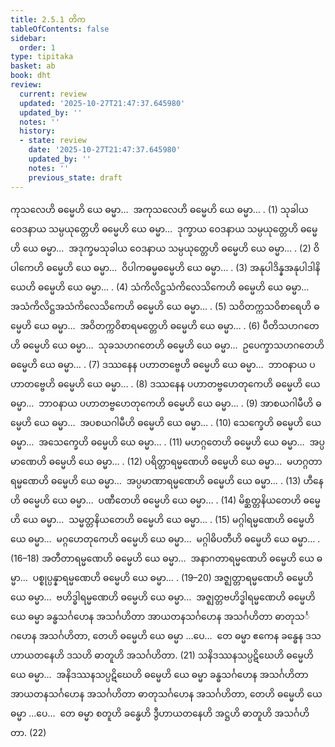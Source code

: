 ```yaml
---
title: 2.5.1 တိက
tableOfContents: false
sidebar:
  order: 1
type: tipitaka
basket: ab
book: dht
review:
  current: review
  updated: '2025-10-27T21:47:37.645980'
  updated_by: ''
  notes: ''
  history:
  - state: review
    date: '2025-10-27T21:47:37.645980'
    updated_by: ''
    notes: ''
    previous_state: draft
---
```



<ReviewStatus review={frontmatter.review} showDetails={true} />

<HypothesisAnnotation frontmatter={frontmatter} />

<DynamicBreadcrumb />

<Division number="210" book="dht" e="ch" v="31" p="38">

<Paragraph number="267" book="dht">
ကုသလေဟိ ဓမ္မေဟိ ယေ ဓမ္မာ…  အကုသလေဟိ ဓမ္မေဟိ ယေ ဓမ္မာ… . (1)
</Paragraph>

<Paragraph number="268" book="dht">
သုခါယ ဝေဒနာယ သမ္ပယုတ္တေဟိ ဓမ္မေဟိ ယေ ဓမ္မာ…  ဒုက္ခာယ ဝေဒနာယ သမ္ပယုတ္တေဟိ ဓမ္မေဟိ ယေ ဓမ္မာ…  အဒုက္ခမသုခါယ ဝေဒနာယ သမ္ပယုတ္တေဟိ ဓမ္မေဟိ ယေ ဓမ္မာ… . (2)
</Paragraph>

<Paragraph number="269" book="dht">
ဝိပါကေဟိ ဓမ္မေဟိ ယေ ဓမ္မာ…  ဝိပါကဓမ္မဓမ္မေဟိ ယေ ဓမ္မာ… . (3)
</Paragraph>

<Paragraph number="270" book="dht">
အနုပါဒိန္နအနုပါဒါနိယေဟိ ဓမ္မေဟိ ယေ ဓမ္မာ… . (4)
</Paragraph>

<Paragraph number="271" book="dht">
သံကိလိဋ္ဌသံကိလေသိကေဟိ ဓမ္မေဟိ ယေ ဓမ္မာ…  အသံကိလိဋ္ဌအသံကိလေသိကေဟိ ဓမ္မေဟိ ယေ ဓမ္မာ… . (5)
</Paragraph>

<Paragraph number="272" book="dht">
သဝိတက္ကသဝိစာရေဟိ ဓမ္မေဟိ ယေ ဓမ္မာ…  အဝိတက္ကဝိစာရမတ္တေဟိ ဓမ္မေဟိ ယေ ဓမ္မာ… . (6)
</Paragraph>

<Paragraph number="273" book="dht">
ပီတိသဟဂတေဟိ ဓမ္မေဟိ ယေ ဓမ္မာ…  သုခသဟဂတေဟိ ဓမ္မေဟိ ယေ ဓမ္မာ…  ဥပေက္ခာသဟဂတေဟိ ဓမ္မေဟိ ယေ ဓမ္မာ… . (7)
</Paragraph>

<Paragraph number="274" book="dht">
ဒဿနေန ပဟာတဗ္ဗေဟိ ဓမ္မေဟိ ယေ ဓမ္မာ…  ဘာဝနာယ ပဟာတဗ္ဗေဟိ ဓမ္မေဟိ ယေ ဓမ္မာ… . (8)
</Paragraph>

<Paragraph number="275" book="dht">
ဒဿနေန ပဟာတဗ္ဗဟေတုကေဟိ ဓမ္မေဟိ ယေ ဓမ္မာ…  ဘာဝနာယ ပဟာတဗ္ဗဟေတုကေဟိ ဓမ္မေဟိ ယေ ဓမ္မာ… . (9)
</Paragraph>

<Paragraph number="276" book="dht">
အာစယဂါမီဟိ ဓမ္မေဟိ ယေ ဓမ္မာ…  အပစယဂါမီဟိ ဓမ္မေဟိ ယေ ဓမ္မာ… . (10)
</Paragraph>

<Paragraph number="277" book="dht">
သေက္ခေဟိ ဓမ္မေဟိ ယေ ဓမ္မာ…  အသေက္ခေဟိ ဓမ္မေဟိ ယေ ဓမ္မာ… . (11)
</Paragraph>

<Paragraph number="278" book="dht">
မဟဂ္ဂတေဟိ ဓမ္မေဟိ ယေ ဓမ္မာ…  အပ္ပမာဏေဟိ ဓမ္မေဟိ ယေ ဓမ္မာ… . (12)
</Paragraph>

<Paragraph number="279" book="dht">
ပရိတ္တာရမ္မဏေဟိ ဓမ္မေဟိ ယေ ဓမ္မာ…  မဟဂ္ဂတာရမ္မဏေဟိ ဓမ္မေဟိ ယေ ဓမ္မာ…  အပ္ပမာဏာရမ္မဏေဟိ ဓမ္မေဟိ ယေ ဓမ္မာ… . (13)
</Paragraph>

<Paragraph number="280" book="dht">
ဟီနေဟိ ဓမ္မေဟိ ယေ ဓမ္မာ…  ပဏီတေဟိ ဓမ္မေဟိ ယေ ဓမ္မာ… . (14)
</Paragraph>

<Paragraph number="281" book="dht">
မိစ္ဆတ္တနိယတေဟိ ဓမ္မေဟိ ယေ ဓမ္မာ…  သမ္မတ္တနိယတေဟိ ဓမ္မေဟိ ယေ ဓမ္မာ… . (15)
</Paragraph>

<Paragraph number="282" book="dht">
မဂ္ဂါရမ္မဏေဟိ ဓမ္မေဟိ ယေ ဓမ္မာ…  မဂ္ဂဟေတုကေဟိ ဓမ္မေဟိ ယေ ဓမ္မာ…  မဂ္ဂါဓိပတီဟိ ဓမ္မေဟိ ယေ ဓမ္မာ… . (16–18)
</Paragraph>

<Paragraph number="283" book="dht">
အတီတာရမ္မဏေဟိ ဓမ္မေဟိ ယေ ဓမ္မာ…  အနာဂတာရမ္မဏေဟိ ဓမ္မေဟိ ယေ ဓမ္မာ…  ပစ္စုပ္ပန္နာရမ္မဏေဟိ ဓမ္မေဟိ ယေ ဓမ္မာ… . (19–20)
</Paragraph>

<Paragraph number="284" book="dht">
အဇ္ဈတ္တာရမ္မဏေဟိ ဓမ္မေဟိ ယေ ဓမ္မာ…  ဗဟိဒ္ဓါရမ္မဏေဟိ ဓမ္မေဟိ ယေ ဓမ္မာ…  အဇ္ဈတ္တဗဟိဒ္ဓါရမ္မဏေဟိ ဓမ္မေဟိ ယေ ဓမ္မာ ခန္ဓသင်္ဂဟေန အသင်္ဂဟိတာ အာယတနသင်္ဂဟေန အသင်္ဂဟိတာ ဓာတုသင်္ဂဟေန အသင်္ဂဟိတာ, တေဟိ ဓမ္မေဟိ ယေ ဓမ္မာ …ပေ…  တေ ဓမ္မာ ဧကေန ခန္ဓေန ဒသဟာယတနေဟိ ဒသဟိ ဓာတူဟိ အသင်္ဂဟိတာ. (21)
</Paragraph>

</Division>
<Division number="211" book="dht" e="ch" v="31" p="39">

<Paragraph number="285" book="dht">
သနိဒဿနသပ္ပဋိဃေဟိ ဓမ္မေဟိ ယေ ဓမ္မာ…  အနိဒဿနသပ္ပဋိဃေဟိ ဓမ္မေဟိ ယေ ဓမ္မာ ခန္ဓသင်္ဂဟေန အသင်္ဂဟိတာ အာယတနသင်္ဂဟေန အသင်္ဂဟိတာ ဓာတုသင်္ဂဟေန အသင်္ဂဟိတာ, တေဟိ ဓမ္မေဟိ ယေ ဓမ္မာ …ပေ…  တေ ဓမ္မာ စတူဟိ ခန္ဓေဟိ ဒွီဟာယတနေဟိ အဋ္ဌဟိ ဓာတူဟိ အသင်္ဂဟိတာ. (22)
</Paragraph>
</Division>
